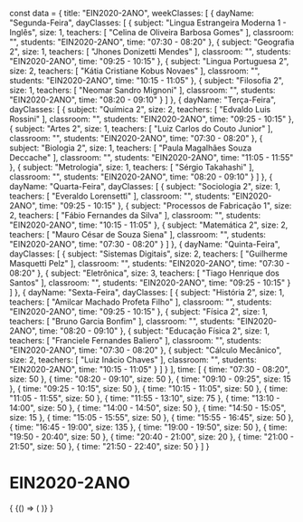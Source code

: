 const data = {
  title: "EIN2020-2ANO",
  weekClasses: [
    {
      dayName: "Segunda-Feira",
      dayClasses: [
        {
          subject: "Lingua Estrangeira Moderna 1 - Inglês",
          size: 1,
          teachers: [
            "Celina de Oliveira Barbosa Gomes"
          ],
          classroom: "",
          students: "EIN2020-2ANO",
          time: "07:30 - 08:20"
        },
        {
          subject: "Geografia 2",
          size: 1,
          teachers: [
            "Jhones Donizetti Mendes"
          ],
          classroom: "",
          students: "EIN2020-2ANO",
          time: "09:25 - 10:15"
        },
        {
          subject: "Lingua Portuguesa 2",
          size: 2,
          teachers: [
            "Kátia Cristiane Kobus Novaes"
          ],
          classroom: "",
          students: "EIN2020-2ANO",
          time: "10:15 - 11:05"
        },
        {
          subject: "Filosofia 2",
          size: 1,
          teachers: [
            "Neomar Sandro Mignoni"
          ],
          classroom: "",
          students: "EIN2020-2ANO",
          time: "08:20 - 09:10"
        }
      ]
    },
    {
      dayName: "Terça-Feira",
      dayClasses: [
        {
          subject: "Química 2",
          size: 2,
          teachers: [
            "Edvaldo Luis Rossini"
          ],
          classroom: "",
          students: "EIN2020-2ANO",
          time: "09:25 - 10:15"
        },
        {
          subject: "Artes 2",
          size: 1,
          teachers: [
            "Luiz Carlos do Couto Junior"
          ],
          classroom: "",
          students: "EIN2020-2ANO",
          time: "07:30 - 08:20"
        },
        {
          subject: "Biologia 2",
          size: 1,
          teachers: [
            "Paula Magalhães Souza Deccache"
          ],
          classroom: "",
          students: "EIN2020-2ANO",
          time: "11:05 - 11:55"
        },
        {
          subject: "Metrologia",
          size: 1,
          teachers: [
            "Sérgio Takahashi"
          ],
          classroom: "",
          students: "EIN2020-2ANO",
          time: "08:20 - 09:10"
        }
      ]
    },
    {
      dayName: "Quarta-Feira",
      dayClasses: [
        {
          subject: "Sociologia 2",
          size: 1,
          teachers: [
            "Everaldo Lorensetti"
          ],
          classroom: "",
          students: "EIN2020-2ANO",
          time: "09:25 - 10:15"
        },
        {
          subject: "Processos de Fabricação 1",
          size: 2,
          teachers: [
            "Fábio Fernandes da Silva"
          ],
          classroom: "",
          students: "EIN2020-2ANO",
          time: "10:15 - 11:05"
        },
        {
          subject: "Matemática 2",
          size: 2,
          teachers: [
            "Mauro César de Souza Siena"
          ],
          classroom: "",
          students: "EIN2020-2ANO",
          time: "07:30 - 08:20"
        }
      ]
    },
    {
      dayName: "Quinta-Feira",
      dayClasses: [
        {
          subject: "Sistemas Digitais",
          size: 2,
          teachers: [
            "Guilherme Masquetti Pelz"
          ],
          classroom: "",
          students: "EIN2020-2ANO",
          time: "07:30 - 08:20"
        },
        {
          subject: "Eletrônica",
          size: 3,
          teachers: [
            "Tiago Henrique dos Santos"
          ],
          classroom: "",
          students: "EIN2020-2ANO",
          time: "09:25 - 10:15"
        }
      ]
    },
    {
      dayName: "Sexta-Feira",
      dayClasses: [
        {
          subject: "História 2",
          size: 1,
          teachers: [
            "Amilcar Machado Profeta Filho"
          ],
          classroom: "",
          students: "EIN2020-2ANO",
          time: "09:25 - 10:15"
        },
        {
          subject: "Física 2",
          size: 1,
          teachers: [
            "Bruno Garcia Bonfim"
          ],
          classroom: "",
          students: "EIN2020-2ANO",
          time: "08:20 - 09:10"
        },
        {
          subject: "Educação Física 2",
          size: 1,
          teachers: [
            "Franciele Fernandes Baliero"
          ],
          classroom: "",
          students: "EIN2020-2ANO",
          time: "07:30 - 08:20"
        },
        {
          subject: "Cálculo Mecânico",
          size: 2,
          teachers: [
            "Luiz Inácio Chaves"
          ],
          classroom: "",
          students: "EIN2020-2ANO",
          time: "10:15 - 11:05"
        }
      ]
    }
  ],
  time: [
    {
      time: "07:30 - 08:20",
      size: 50
    },
    {
      time: "08:20 - 09:10",
      size: 50
    },
    {
      time: "09:10 - 09:25",
      size: 15
    },
    {
      time: "09:25 - 10:15",
      size: 50
    },
    {
      time: "10:15 - 11:05",
      size: 50
    },
    {
      time: "11:05 - 11:55",
      size: 50
    },
    {
      time: "11:55 - 13:10",
      size: 75
    },
    {
      time: "13:10 - 14:00",
      size: 50
    },
    {
      time: "14:00 - 14:50",
      size: 50
    },
    {
      time: "14:50 - 15:05",
      size: 15
    },
    {
      time: "15:05 - 15:55",
      size: 50
    },
    {
      time: "15:55 - 16:45",
      size: 50
    },
    {
      time: "16:45 - 19:00",
      size: 135
    },
    {
      time: "19:00 - 19:50",
      size: 50
    },
    {
      time: "19:50 - 20:40",
      size: 50
    },
    {
      time: "20:40 - 21:00",
      size: 20
    },
    {
      time: "21:00 - 21:50",
      size: 50
    },
    {
      time: "21:50 - 22:40",
      size: 50
    }
  ]
}

# EIN2020-2ANO

<div>
  {
    <BrowserOnly>
      {() => (
        <Grid
          title={data.title}
          weekClasses={data.weekClasses}
          time={data.time}
        />
      )}
    </BrowserOnly>
  }
</div>
